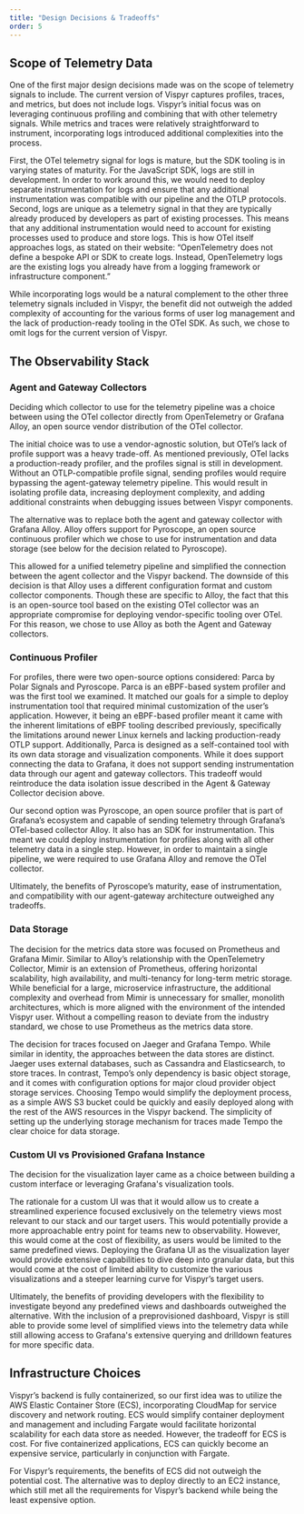 ```yaml
---
title: "Design Decisions & Tradeoffs"
order: 5
---
```



## Scope of Telemetry Data

One of the first major design decisions made was on the scope of telemetry signals to include. The current version of Vispyr captures profiles, traces, and metrics, but does not include logs. Vispyr’s initial focus was on leveraging continuous profiling and combining that with other telemetry signals. While metrics and traces were relatively straightforward to instrument, incorporating logs introduced additional complexities into the process.

First, the OTel telemetry signal for logs is mature, but the SDK tooling is in varying states of maturity. For the JavaScript SDK, logs are still in development. In order to work around this, we would need to deploy separate instrumentation for logs and ensure that any additional instrumentation was compatible with our pipeline and the OTLP protocols. Second, logs are unique as a telemetry signal in that they are typically already produced by developers as part of existing processes. This means that any additional instrumentation would need to account for existing processes used to produce and store logs. This is how OTel itself approaches logs, as stated on their website: “OpenTelemetry does not define a bespoke API or SDK to create logs. Instead, OpenTelemetry logs are the existing logs you already have from a logging framework or infrastructure component.”

While incorporating logs would be a natural complement to the other three telemetry signals included in Vispyr, the benefit did not outweigh the added complexity of accounting for the various forms of user log management and the lack of production-ready tooling in the OTel SDK. As such, we chose to omit logs for the current version of Vispyr.

## The Observability Stack

### Agent and Gateway Collectors

Deciding which collector to use for the telemetry pipeline was a choice between using the OTel collector directly from OpenTelemetry or Grafana Alloy, an open source vendor distribution of the OTel collector.

The initial choice was to use a vendor-agnostic solution, but OTel’s lack of profile support was a heavy trade-off. As mentioned previously, OTel lacks a production-ready profiler, and the profiles signal is still in development. Without an OTLP-compatible profile signal, sending profiles would require bypassing the agent-gateway telemetry pipeline. This would result in isolating profile data, increasing deployment complexity, and adding additional constraints when debugging issues between Vispyr components.

<ThemedImage
  src="Collector-Comparison-Otel.svg"
  alt="Collector Comparison - Otel"
  caption="Telemetry pipeline with profiles bypassing the OTel Agent and Gateway Collectors"
/>

The alternative was to replace both the agent and gateway collector with Grafana Alloy. Alloy offers support for Pyroscope, an open source continuous profiler which we chose to use for instrumentation and data storage (see below for the decision related to Pyroscope).

<ThemedImage
  src="Collector-Comparison-Alloy.svg"
  alt="Collector Comparison - Alloy"
  caption="Telemetry pipeline with the Alloy Agent and Gateway Collectors processing profiles with all telemetry data"
/>

This allowed for a unified telemetry pipeline and simplified the connection between the agent collector and the Vispyr backend. The downside of this decision is that Alloy uses a different configuration format and custom collector components. Though these are specific to Alloy, the fact that this is an open-source tool based on the existing OTel collector was an appropriate compromise for deploying vendor-specific tooling over OTel. For this reason, we chose to use Alloy as both the Agent and Gateway collectors.

### Continuous Profiler

<ThemedImage
  src="Pyro-vs-Parca.svg"
  alt="Pyroscope vs Parca"
  caption="Pyroscope vs Parca"
  style="margin-top: -2rem;"
/>

For profiles, there were two open-source options considered: Parca by Polar Signals and Pyroscope. Parca is an eBPF-based system profiler and was the first tool we examined. It matched our goals for a simple to deploy instrumentation tool that required minimal customization of the user’s application. However, it being an eBPF-based profiler meant it came with the inherent limitations of eBPF tooling described previously, specifically the limitations around newer Linux kernels and lacking production-ready OTLP support. Additionally, Parca is designed as a self-contained tool with its own data storage and visualization components. While it does support connecting the data to Grafana, it does not support sending instrumentation data through our agent and gateway collectors. This tradeoff would reintroduce the data isolation issue described in the Agent & Gateway Collector decision above.

Our second option was Pyroscope, an open source profiler that is part of Grafana’s ecosystem and capable of sending telemetry through Grafana’s OTel-based collector Alloy. It also has an SDK for instrumentation. This meant we could deploy instrumentation for profiles along with all other telemetry data in a single step. However, in order to maintain a single pipeline, we were required to use Grafana Alloy and remove the OTel collector.

Ultimately, the benefits of Pyroscope’s maturity, ease of instrumentation, and compatibility with our agent-gateway architecture outweighed any tradeoffs.

### Data Storage

<ThemedImage
  src="Mimir-vs-Prom.svg"
  alt="Mimir vs Prometheus"
  caption="Mimir vs Prometheus"
/>

The decision for the metrics data store was focused on Prometheus and Grafana Mimir. Similar to Alloy’s relationship with the OpenTelemetry Collector, Mimir is an extension of Prometheus, offering horizontal scalability, high availability, and multi-tenancy for long-term metric storage. While beneficial for a large, microservice infrastructure, the additional complexity and overhead from Mimir is unnecessary for smaller, monolith architectures, which is more aligned with the environment of the intended Vispyr user. Without a compelling reason to deviate from the industry standard, we chose to use Prometheus as the metrics data store.

<ThemedImage
  src="Tempo-vs-Jaeger.svg"
  alt="Tempo vs Jaeger"
  caption="Tempo vs Jaeger"
/>

The decision for traces focused on Jaeger and Grafana Tempo. While similar in identity, the approaches between the data stores are distinct. Jaeger uses external databases, such as Cassandra and Elasticsearch, to store traces. In contrast, Tempo’s only dependency is basic object storage, and it comes with configuration options for major cloud provider object storage services. Choosing Tempo would simplify the deployment process, as a simple AWS S3 bucket could be quickly and easily deployed along with the rest of the AWS resources in the Vispyr backend. The simplicity of setting up the underlying storage mechanism for traces made Tempo the clear choice for data storage.

### Custom UI vs Provisioned Grafana Instance

The decision for the visualization layer came as a choice between building a custom interface or leveraging Grafana's visualization tools.

The rationale for a custom UI was that it would allow us to create a streamlined experience focused exclusively on the telemetry views most relevant to our stack and our target users. This would potentially provide a more approachable entry point for teams new to observability. However, this would come at the cost of flexibility, as users would be limited to the same predefined views. Deploying the Grafana UI as the visualization layer would provide extensive capabilities to dive deep into granular data, but this would come at the cost of limited ability to customize the various visualizations and a steeper learning curve for Vispyr’s target users.

Ultimately, the benefits of providing developers with the flexibility to investigate beyond any predefined views and dashboards outweighed the alternative. With the inclusion of a preprovisioned dashboard, Vispyr is still able to provide some level of simplified views into the telemetry data while still allowing access to Grafana's extensive querying and drilldown features for more specific data.

## Infrastructure Choices

<ThemedImage
  src="Infrastructure-Choice.svg"
  alt="EC2 vs ECS"
  caption="Infrastructure decision between EC2 or ECS + Fargate deployment"
/>

Vispyr’s backend is fully containerized, so our first idea was to utilize the AWS Elastic Container Store (ECS), incorporating CloudMap for service discovery and network routing. ECS would simplify container deployment and management and including Fargate would facilitate horizontal scalability for each data store as needed. However, the tradeoff for ECS is cost. For five containerized applications, ECS can quickly become an expensive service, particularly in conjunction with Fargate.

For Vispyr’s requirements, the benefits of ECS did not outweigh the potential cost. The alternative was to deploy directly to an EC2 instance, which still met all the requirements for Vispyr’s backend while being the least expensive option.

